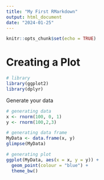 ```yaml
---
title: "My First RMarkdown"
output: html_document
date: "2024-01-25"
---
```


```r
knitr::opts_chunk$set(echo = TRUE)
```

# Creating a Plot


```r
# library 
library(ggplot2)
library(dplyr)

```

Generate your data 

```r
# generating data
x <- rnorm(100, 0, 1)
y <- rnorm(100,2,3)

# generating data frame 
MyData <- data.frame(x, y)
glimpse(MyData)
```

```r
# generating plot 
ggplot(MyData, aes(x = x, y = y)) + 
  geom_point(colour = "blue") + 
  theme_bw() 

```





